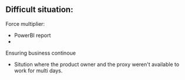 Difficult situation:
- 

Force multiplier:
- PowerBI report
- 

Ensuring business continoue
- Sitution where the product owner and the proxy weren't available to work for multi days.